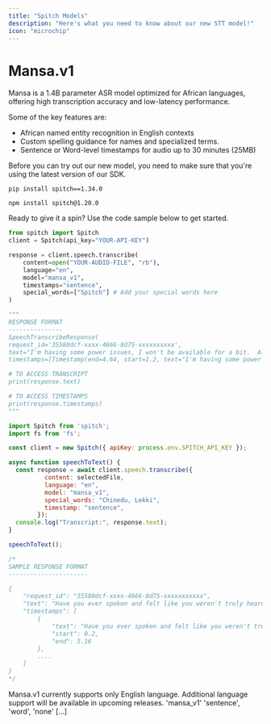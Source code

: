 ```yaml
---
title: "Spitch Models"
description: "Here's what you need to know about our new STT model!"
icon: "microchip"
---
```


# Mansa.v1

Mansa is a 1.4B parameter ASR model optimized for African languages, offering high transcription accuracy and low-latency performance.

Some of the key features are:

- African named entity recognition in English contexts
- Custom spelling guidance for names and specialized terms.
- Sentence or Word-level timestamps for audio up to 30 minutes (25MB)

<Info>
  Before you can try out our new model, you need to make sure that you're using the latest version of our SDK.

  <CodeGroup>

  ```shellscript Python SDK
  pip install spitch==1.34.0
  ```

  
  ```shellscript Node SDK
  npm install spitch@1.20.0
  ```

  </CodeGroup>
</Info>

Ready to give it a spin? Use the code sample below to get started.

<CodeGroup>

```python Python
from spitch import Spitch
client = Spitch(api_key="YOUR-API-KEY")

response = client.speech.transcribe(
    content=open("YOUR-AUDIO-FILE", "rb"), 
    language="en", 
    model="mansa_v1",
	timestamps="sentence",
	special_words=["Spitch"] # Add your special words here
)

"""
RESPONSE FORMAT
---------------
SpeechTranscribeResponse(
request_id='35580dcf-xxxx-4666-8d75-xxxxxxxxxx', 
text="I'm having some power issues, I won't be available for a bit.  All right. Please let me know when you are back.", 
timestamps=[Timestamp(end=4.64, start=1.2, text="I'm having some power issues, I won't be available for a bit."), Timestamp(end=6.72, start=5.8, text=' All right.'), Timestamp(end=9.92, start=8.08, text='Please let me know when you are back.')])

# TO ACCESS TRANSCRIPT
print(response.text)

# TO ACCESS TIMESTAMPS
print(response.timestamps)
"""
```


```javascript JavaScript
import Spitch from 'spitch';
import fs from 'fs';

const client = new Spitch({ apiKey: process.env.SPITCH_API_KEY });

async function speechToText() {
  const response = await client.speech.transcribe({
          content: selectedFile,
          language: "en",
          model: "mansa_v1",
          special_words: "Chinedu, Lekki",
          timestamp: "sentence",
        });
  console.log("Transcript:", response.text);
}

speechToText();

/*
SAMPLE RESPONSE FORMAT
----------------------

{
    "request_id": "35580dcf-xxxx-4666-8d75-xxxxxxxxxxx",
    "text": "Have you ever spoken and felt like you weren't truly heard?",
    "timestamps": [
        {
            "text": "Have you ever spoken and felt like you weren't truly heard?",
            "start": 0.2,
            "end": 5.16
        },
		....
    ]
}
*/
```

</CodeGroup>

<Note>
  Mansa.v1 currently supports only English language. Additional language support will be available in upcoming releases.
</Note>

<ParamField path="model" body="mansa_v1" type="string" placeholder="mansa_v1">
  'mansa_v1'
</ParamField>

<ParamField path="timestamp" type="string">
  'sentence', 'word', 'none'
</ParamField>

<ParamField path="special_words" type="string">
  [...]
</ParamField>